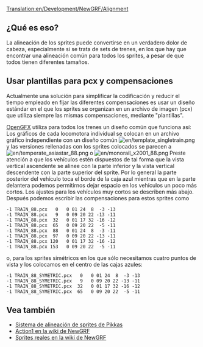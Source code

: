 [[Translation:en/Development/NewGRF/Alignment]]

== ¿Qué es eso? ==
La alineación de los sprites puede convertirse en un verdadero dolor de cabeza, especialmente si se trata de sets de trenes, en los que hay que encontrar una alineación común para todos los sprites, a pesar de que todos tienen diferentes tamaños.

== Usar plantillas para pcx y compensaciones ==
Actualmente una solución para simplificar la codificación y reducir el tiempo empleado en fijar las diferentes compensaciones es usar un diseño estándar en el que los sprites se organizan en un archivo de imagen (pcx) que utiliza siempre las mismas compensaciones, mediante "plantillas".

[[es/Archive/Community/OpenGFX Léame|OpenGFX]] utiliza para todos los trenes un diseño común que funciona así: Los gráficos de cada locomotora individual se colocan en un archivo gráfico independiente con un diseño común 
[[File:en/template singletrain.png]] y las versiones rellenadas con los sprites colocados se parecen a 
[[File:en/temperate asiastar 88.png]] o [[File:en/monorail x2001 88.png]] Preste atención a que los vehículos estén dispuestos de tal forma que la vista vertical ascendente se alinee con la parte inferior y la vista vertical descendente con la parte superior del sprite. Por lo general la parte posterior del vehículo toca el borde de la caja azul mientras que en la parte delantera podemos permitirnos dejar espacio en los vehículos un poco más cortos. Los ajustes para los vehículos muy cortos se describen más abajo. Después podemos escribir las compensaciones para estos sprites como
<pre>
-1 TRAIN_88.pcx   0   0 01 24  8  -3 -13
-1 TRAIN_88.pcx   9   0 09 20 22 -13 -11
-1 TRAIN_88.pcx  32   0 01 17 32 -16 -12
-1 TRAIN_88.pcx  65   0 09 20 22  -5 -11
-1 TRAIN_88.pcx  88   0 01 24  8  -3 -11
-1 TRAIN_88.pcx  97   0 09 20 22 -13 -11
-1 TRAIN_88.pcx 120   0 01 17 32 -16 -12
-1 TRAIN_88.pcx 153   0 09 20 22  -5 -11
</pre>
o, para los sprites simétricos en los que sólo necesitamos cuatro puntos de vista y los colocamos en el centro de las cajas azules:
<pre>
-1 TRAIN_88_SYMETRIC.pcx   0   0 01 24  8  -3 -13
-1 TRAIN_88_SYMETRIC.pcx   9   0 09 20 22 -13 -11
-1 TRAIN_88_SYMETRIC.pcx  32   0 01 17 32 -16 -12
-1 TRAIN_88_SYMETRIC.pcx  65   0 09 20 22  -5 -11
</pre>

== Vea también ==
*[http://users.tt-forums.net/pikka/wiki/index.php?title=Sprite_templates Sistema de alineación de sprites de Pikkas]
*[http://wiki.ttdpatch.net/tiki-index.php?page=Action1 Action1 en la wiki de NewGRF]
*[http://wiki.ttdpatch.net/tiki-index.php?page=RealSprites Sprites reales en la wiki de NewGRF]